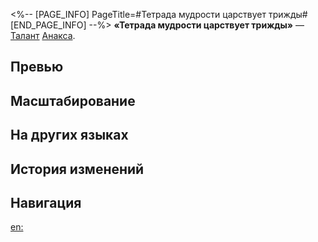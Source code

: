 <%-- [PAGE_INFO]
PageTitle=#Тетрада мудрости царствует трижды#
[END_PAGE_INFO] --%>
{{Навык Инфобокс
|Название         = Тетрада мудрости царствует трижды
|Изображение      = Навык Тетрада мудрости царствует трижды.png
|Персонаж         = Анакса
|Тип              = Талант
|Тэг              = Ослабление
|УронСтойк        = 
|ЭнергияГен       = 
|Энергия          = 
|Длительность     = 
|Описание         = Каждый раз, когда Анакса атакует противника, он добавляет цели 1 случайный тип уязвимости на 3 хода. В первую очередь добавляет тот тип уязвимости, которого у цели ещё нет.<br />Пока Анакса находится на поле боя, он накладывает на противников, которые имеют хотя бы 5 разных типов уязвимости, статус Проявление качеств. Наносимый Анаксой цели с этим статусом урон повышается на {{Цвет|Выделенный|18%—32,4%}}. Кроме того, использование базовой атаки и навыка на этой цели позволяет Анаксе использовать навык 1 доп. раз на той же цели. Этот дополнительный навык не расходует очки навыков и не может активировать указанный эффект повторно. Если цель была побеждена до использования дополнительного навыка, то он будет использован на случайном противнике.
|Свойство1        = 
|Масштабирование1 = 
}}
'''«Тетрада мудрости царствует трижды»''' — [[Талант]] [[Анакса]].

==Превью==
{{Превью
|Файл = Тетрада мудрости царствует трижды Превью
}}

==Масштабирование==
{{Масштабирование навыка
|18%;19.2%;20.4%;21.6%;22.8%;24%;25.5%;27%;28.5%;30%;31.2%;32.4%;33.6%;34.8%;36%
}}

==На других языках==
{{На других языках
|en   = Tetrad Wisdom Reigns Thrice
|zhs  = 四分明哲，三重至高
|zht  = 四分明哲，三重至高
|ja   = {{Rubi|四智|しち}}、{{Rubi|三重|さんじゅう}}の{{Rubi|無上|むじょう}}
|ko   = 네 가지 명철함, 세 번의 위대함
|es   = Sabiduría tres veces grande
|fr   = Clairvoyance et suprématie
|ru   = Тетрада мудрости царствует трижды
|th   = Tetrad Wisdom Reigns Thrice
|vi   = Bốn Phần Sáng Suốt, Ba Tầng Tối Cao
|de   = Vierfache Weisheiten, drei höchste Wahrheiten
|id   = Tetrad Wisdom Reigns Thrice
|pt   = A Sabedoria Tétrade Reina Três Vezes
}}

==История изменений==
{{История изменений|3.5}}

==Навигация==
{{Навык Навбокс|Анакса}}

[[en:]]